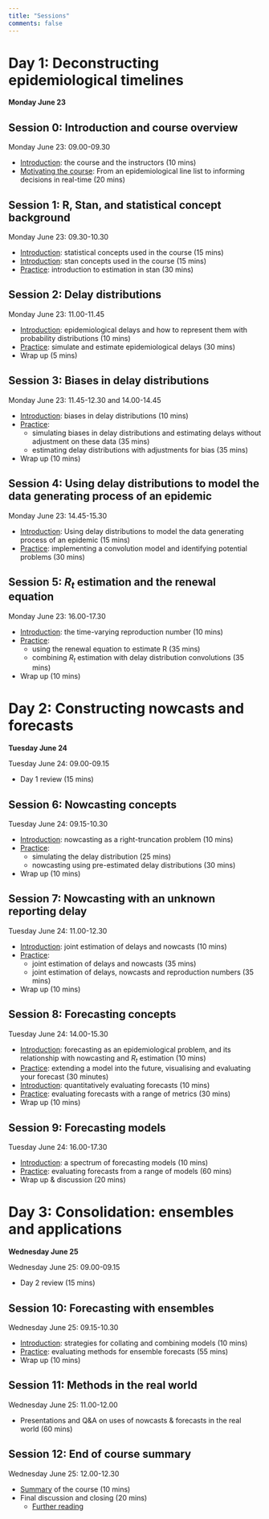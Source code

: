 ```yaml
---
title: "Sessions"
comments: false
---
```


# Day 1: Deconstructing epidemiological timelines

**Monday June 23**

## Session 0: Introduction and course overview

Monday June 23: 09.00-09.30

-   [Introduction](introduction-to-the-course-and-the-instructors.qmd): the course and the instructors (10 mins)
-   [Motivating the course](from-line-list-to-decisions.qmd): From an epidemiological line list to informing decisions in real-time (20 mins)

## Session 1: R, Stan, and statistical concept background

Monday June 23: 09.30-10.30

-   [Introduction](sessions/slides/introduction-to-statistical-concepts): statistical concepts used in the course (15 mins)
-   [Introduction](sessions/slides/introduction-to-stan): stan concepts used in the course (15 mins)
-   [Practice](sessions/R-Stan-and-statistical-concepts): introduction to estimation in stan (30 mins)

## Session 2: Delay distributions

Monday June 23: 11.00-11.45

-   [Introduction](sessions/slides/introduction-to-epidemiological-delays.qmd): epidemiological delays and how to represent them with probability distributions (10 mins)
-   [Practice](delay-distributions.qmd): simulate and estimate epidemiological delays (30 mins)
-   Wrap up (5 mins)

## Session 3: Biases in delay distributions

Monday June 23: 11.45-12.30 and 14.00-14.45

-   [Introduction](sessions/slides/introduction-to-biases-in-epidemiological-delays.qmd): biases in delay distributions (10 mins)
-   [Practice](sessions/biases-in-delay-distributions.qmd): 
    - simulating biases in delay distributions and estimating delays without adjustment on these data (35 mins)
    - estimating delay distributions with adjustments for bias (35 mins)
-   Wrap up (10 mins)

## Session 4: Using delay distributions to model the data generating process of an epidemic

Monday June 23: 14.45-15.30

-   [Introduction](convolutions.qmd): Using delay distributions to model the data generating process of an epidemic (15 mins)
-   [Practice](sessions/using-delay-distributions-to-model-the-data-generating-process-of-an-epidemic.qmd): implementing a convolution model and identifying potential problems (30 mins)

## Session 5: $R_t$ estimation and the renewal equation

Monday June 23: 16.00-17.30

-   [Introduction](sessions/slides/introduction-to-reproduction-number.qmd): the time-varying reproduction number (10 mins)
-   [Practice](sessions/R-estimation-and-the-renewal-equation.qmd): 
    - using the renewal equation to estimate R (35 mins)
    - combining $R_t$ estimation with delay distribution convolutions (35 mins)
-   Wrap up (10 mins)

# Day 2: Constructing nowcasts and forecasts

**Tuesday June 24**

Tuesday June 24: 09.00-09.15

-   Day 1 review (15 mins)

## Session 6: Nowcasting concepts

Tuesday June 24: 09.15-10.30

-   [Introduction](sessions/slides/introduction-to-nowcasting.qmd): nowcasting as a right-truncation problem (10 mins)
-   [Practice](sessions/nowcasting.qmd): 
    - simulating the delay distribution (25 mins)
    - nowcasting using pre-estimated delay distributions (30 mins)
-   Wrap up (10 mins)

## Session 7: Nowcasting with an unknown reporting delay

Tuesday June 24: 11.00-12.30

-   [Introduction](sessions/slides/introduction-to-joint-estimation-of-nowcasting-and-reporting-delays.qmd): joint estimation of delays and nowcasts (10 mins)
-   [Practice](sessions/joint-nowcasting.qmd):
    - joint estimation of delays and nowcasts (35 mins)
    - joint estimation of delays, nowcasts and reproduction numbers (35 mins)
-   Wrap up (10 mins)

## Session 8: Forecasting concepts

Tuesday June 24: 14.00-15.30

-   [Introduction](sessions/slides/forecasting-as-an-epidemiological-problem.qmd): forecasting as an epidemiological problem, and its relationship with nowcasting and $R_t$ estimation (10 mins)
-   [Practice](sessions/forecast-visualisation.qmd): extending a model into the future, visualising and evaluating your forecast (30 minutes)
-   [Introduction](sessions/slides/forecast-evaluation.qmd): quantitatively evaluating forecasts (10 mins)
-   [Practice](sessions/forecast-evaluation.qmd): evaluating forecasts with a range of metrics (30 mins)
-   Wrap up (10 mins)

## Session 9: Forecasting models

Tuesday June 24: 16.00-17.30

-   [Introduction](sessions/slides/introduction-to-the-spectrum-of-forecasting-models.qmd): a spectrum of forecasting models (10 mins)
-   [Practice](sessions/forecasting-models.qmd): evaluating forecasts from a range of models (60 mins)
-   Wrap up & discussion (20 mins)

# Day 3: Consolidation: ensembles and applications

**Wednesday June 25**

Wednesday June 25: 09.00-09.15

-   Day 2 review (15 mins)

## Session 10: Forecasting with ensembles

Wednesday June 25: 09.15-10.30

-   [Introduction](sessions/slides/introduction-to-ensembles.qmd): strategies for collating and combining models (10 mins)
-   [Practice](sessions/forecast-ensembles): evaluating methods for ensemble forecasts (55 mins)
-   Wrap up (10 mins)

## Session 11: Methods in the real world

Wednesday June 25: 11.00-12.00

-   Presentations and Q&A on uses of nowcasts & forecasts in the real world (60 mins)

## Session 12: End of course summary

Wednesday June 25: 12.00-12.30

-   [Summary](sessions/slides/closing.qmd) of the course (10 mins)
-   Final discussion and closing (20 mins)
    - [Further reading](end-of-course-summary-and-discussion.qmd)
